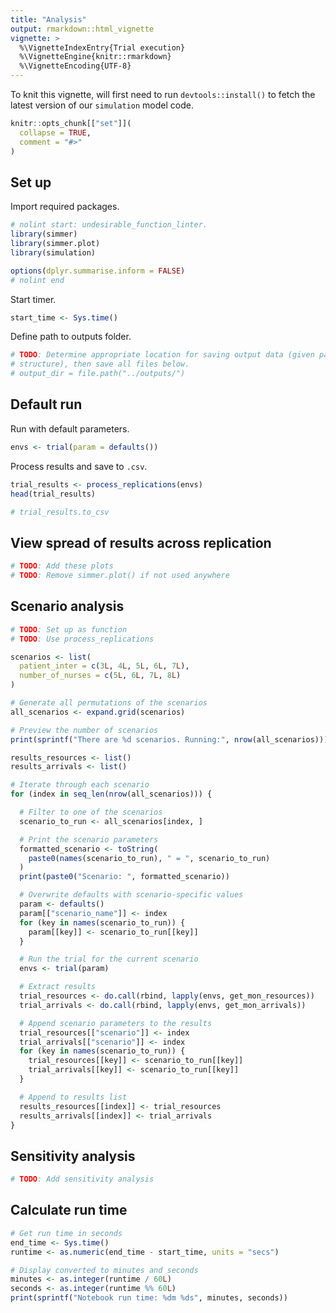 ```yaml
---
title: "Analysis"
output: rmarkdown::html_vignette
vignette: >
  %\VignetteIndexEntry{Trial execution}
  %\VignetteEngine{knitr::rmarkdown}
  %\VignetteEncoding{UTF-8}
---
```


To knit this vignette, will first need to run `devtools::install()` to fetch the latest version of our `simulation` model code.

```r
knitr::opts_chunk[["set"]](
  collapse = TRUE,
  comment = "#>"
)
```

## Set up

Import required packages.

```r
# nolint start: undesirable_function_linter.
library(simmer)
library(simmer.plot)
library(simulation)

options(dplyr.summarise.inform = FALSE)
# nolint end
```

Start timer.

```r
start_time <- Sys.time()
```

Define path to outputs folder.

```r
# TODO: Determine appropriate location for saving output data (given package
# structure), then save all files below.
# output_dir = file.path("../outputs/")
```

## Default run

Run with default parameters.

```r
envs <- trial(param = defaults())
```

Process results and save to `.csv`.

```r
trial_results <- process_replications(envs)
head(trial_results)

# trial_results.to_csv
```

## View spread of results across replication

```r
# TODO: Add these plots
# TODO: Remove simmer.plot() if not used anywhere
```

## Scenario analysis

```r
# TODO: Set up as function
# TODO: Use process_replications

scenarios <- list(
  patient_inter = c(3L, 4L, 5L, 6L, 7L),
  number_of_nurses = c(5L, 6L, 7L, 8L)
)

# Generate all permutations of the scenarios
all_scenarios <- expand.grid(scenarios)

# Preview the number of scenarios
print(sprintf("There are %d scenarios. Running:", nrow(all_scenarios)))

results_resources <- list()
results_arrivals <- list()

# Iterate through each scenario
for (index in seq_len(nrow(all_scenarios))) {

  # Filter to one of the scenarios
  scenario_to_run <- all_scenarios[index, ]

  # Print the scenario parameters
  formatted_scenario <- toString(
    paste0(names(scenario_to_run), " = ", scenario_to_run)
  )
  print(paste0("Scenario: ", formatted_scenario))

  # Overwrite defaults with scenario-specific values
  param <- defaults()
  param[["scenario_name"]] <- index
  for (key in names(scenario_to_run)) {
    param[[key]] <- scenario_to_run[[key]]
  }

  # Run the trial for the current scenario
  envs <- trial(param)

  # Extract results
  trial_resources <- do.call(rbind, lapply(envs, get_mon_resources))
  trial_arrivals <- do.call(rbind, lapply(envs, get_mon_arrivals))

  # Append scenario parameters to the results
  trial_resources[["scenario"]] <- index
  trial_arrivals[["scenario"]] <- index
  for (key in names(scenario_to_run)) {
    trial_resources[[key]] <- scenario_to_run[[key]]
    trial_arrivals[[key]] <- scenario_to_run[[key]]
  }

  # Append to results list
  results_resources[[index]] <- trial_resources
  results_arrivals[[index]] <- trial_arrivals
}
```

## Sensitivity analysis

```r
# TODO: Add sensitivity analysis
```

## Calculate run time

```r
# Get run time in seconds
end_time <- Sys.time()
runtime <- as.numeric(end_time - start_time, units = "secs")

# Display converted to minutes and seconds
minutes <- as.integer(runtime / 60L)
seconds <- as.integer(runtime %% 60L)
print(sprintf("Notebook run time: %dm %ds", minutes, seconds))
```
